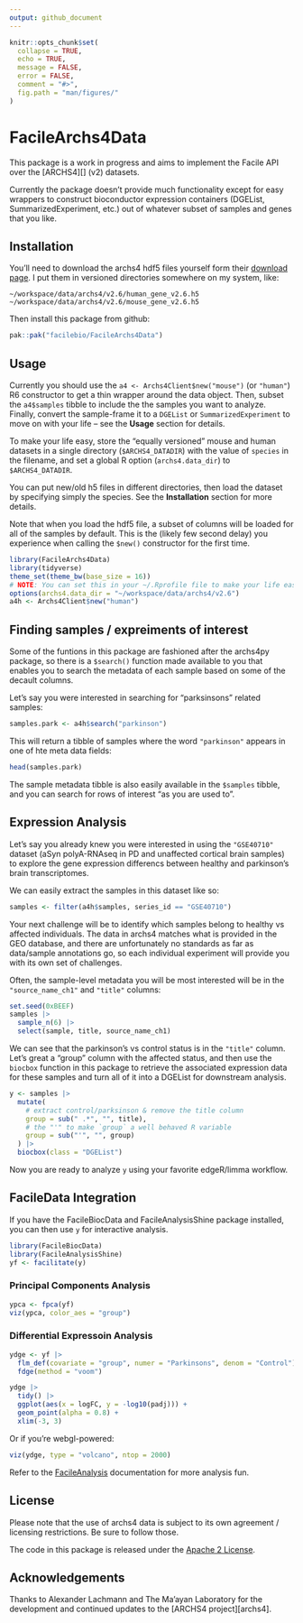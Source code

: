 ```yaml
---
output: github_document
---
```


<!-- README.md is generated from README.Rmd. Please edit that file -->

```r
knitr::opts_chunk$set(
  collapse = TRUE,
  echo = TRUE,
  message = FALSE,
  error = FALSE,
  comment = "#>",
  fig.path = "man/figures/"
)
```

# FacileArchs4Data

This package is a work in progress and aims to implement the Facile API over
the [ARCHS4][] (v2) datasets.

Currently the package doesn't provide much functionality except for easy
wrappers to construct bioconductor expression containers (DGEList,
SummarizedExperiment, etc.) out of whatever subset of samples and genes
that you like.

[arcsh4]: https://archs4.org/

## Installation

You'll need to download the archs4 hdf5 files yourself form their
[download page][archs4dl]. I put them in versioned directories somewhere on my
system, like:

```
~/workspace/data/archs4/v2.6/human_gene_v2.6.h5
~/workspace/data/archs4/v2.6/mouse_gene_v2.6.h5
```

Then install this package from github:

```r
pak::pak("facilebio/FacileArchs4Data")
```

[archs4dl]: https://archs4.org/download

## Usage

Currently you should use the `a4 <- Archs4Client$new("mouse")` (or `"human"`) R6
constructor to get a thin wrapper around the data object. Then, subset the
`a4$samples` tibble to include the the samples you want to analyze. Finally,
convert the sample-frame it to a `DGEList` or `SummarizedExperiment` to move on
with your life -- see the **Usage** section for details.

To make your life easy, store the "equally versioned" mouse and human
datasets in a single directory (`$ARCHS4_DATADIR`) with the value of `species`
in the filename, and set a global R option (`archs4.data_dir`) to
`$ARCHS4_DATADIR`.

You can put new/old h5 files in different directories, then load the dataset by
specifying simply the species. See the **Installation** section for more
details.

Note that when you load the hdf5 file, a subset of columns will be loaded
for all of the samples by default. This is the (likely few second delay) you
experience when calling the `$new()` constructor for the first time.


```r
library(FacileArchs4Data)
library(tidyverse)
theme_set(theme_bw(base_size = 16))
# NOTE: You can set this in your ~/.Rprofile file to make your life easier
options(archs4.data_dir = "~/workspace/data/archs4/v2.6")
a4h <- Archs4Client$new("human")
```

## Finding samples / expreiments of interest

Some of the funtions in this package are fashioned after the archs4py package,
so there is a `$search()` function made available to you that enables you to
search the metadata of each sample based on some of the decault columns.

Let's say you were interested in searching for "parksinsons" related samples:

```r
samples.park <- a4h$search("parkinson")
```

This will return a tibble of samples where the word `"parkinson"` appears
in one of hte meta data fields:

```r
head(samples.park)
```

The sample metadata tibble is also easily available in the `$samples` tibble,
and you can search for rows of interest "as you are used to".

## Expression Analysis

Let's say you already knew you were interested in using the `"GSE40710"` dataset
(aSyn polyA-RNAseq in PD and unaffected cortical brain samples) to explore the
gene expression differencs between healthy and parkinson's brain transcriptomes.

We can easily extract the samples in this dataset like so:

```r
samples <- filter(a4h$samples, series_id == "GSE40710")
```

Your next challenge will be to identify which samples belong to healthy vs
affected individuals. The data in archs4 matches what is provided in the GEO
database, and there are unfortunately no standards as far as data/sample
annotations go, so each individual experiment will provide you with its own
set of challenges.

Often, the sample-level metadata you will be most interested will be in the
`"source_name_ch1"` and `"title"` columns:

```r
set.seed(0xBEEF)
samples |> 
  sample_n(6) |> 
  select(sample, title, source_name_ch1)
```

We can see that the parkinson's vs control status is in the `"title"` column.
Let's great a "group" column with the affected status, and then use the
`biocbox` function in this package to retrieve the associated expression data
for these samples and turn all of it into a DGEList for downstream analysis.

```r
y <- samples |> 
  mutate(
    # extract control/parksinson & remove the title column
    group = sub(" .*", "", title),
    # the "'" to make `group` a well behaved R variable
    group = sub("'", "", group)
  ) |> 
  biocbox(class = "DGEList")
```

Now you are ready to analyze `y` using your favorite edgeR/limma workflow.

## FacileData Integration

If you have the FacileBiocData and FacileAnalysisShine package installed, you
can then use `y` for interactive analysis.

```r
library(FacileBiocData)
library(FacileAnalysisShine)
yf <- facilitate(y)
```

### Principal Components Analysis

```r
ypca <- fpca(yf)
viz(ypca, color_aes = "group")
```

### Differential Expressoin Analysis

```r
ydge <- yf |> 
  flm_def(covariate = "group", numer = "Parkinsons", denom = "Control") |> 
  fdge(method = "voom")
```

```r
ydge |> 
  tidy() |> 
  ggplot(aes(x = logFC, y = -log10(padj))) +
  geom_point(alpha = 0.8) +
  xlim(-3, 3)
```

Or if you're webgl-powered:

```r
viz(ydge, type = "volcano", ntop = 2000)
```


Refer to the [FacileAnalysis][] documentation for more analysis fun.

## License

Please note that the use of archs4 data is subject to its own agreement /
licensing restrictions. Be sure to follow those.

The code in this package is released under the [Apache 2 License][apache2].

## Acknowledgements

Thanks to Alexander Lachmann and The Ma’ayan Laboratory for the development
and continued updates to the [ARCHS4 project][archs4].

[FacileAnalysis]: https://facilebio.github.io/FacileAnalysis/
[facilebio]: https://facile.bio/
[apache2]: https://www.apache.org/licenses/LICENSE-2.0
